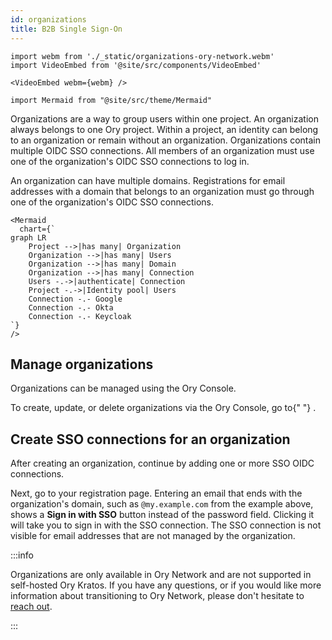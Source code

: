 ```yaml
---
id: organizations
title: B2B Single Sign-On
---
```


```mdx-code-block
import webm from './_static/organizations-ory-network.webm'
import VideoEmbed from '@site/src/components/VideoEmbed'

<VideoEmbed webm={webm} />
```

```mdx-code-block
import Mermaid from "@site/src/theme/Mermaid"
```

Organizations are a way to group users within one project. An organization always belongs to one Ory project. Within a project, an
identity can belong to an organization or remain without an organization. Organizations contain multiple OIDC SSO connections. All
members of an organization must use one of the organization's OIDC SSO connections to log in.

An organization can have multiple domains. Registrations for email addresses with a domain that belongs to an organization must go
through one of the organization's OIDC SSO connections.

```mdx-code-block
<Mermaid
  chart={`
graph LR
    Project -->|has many| Organization
    Organization -->|has many| Users
    Organization -->|has many| Domain
    Organization -->|has many| Connection
    Users -.->|authenticate| Connection
    Project -.->|Identity pool| Users
    Connection -.- Google
    Connection -.- Okta
    Connection -.- Keycloak
`}
/>
```

## Manage organizations

Organizations can be managed using the Ory Console.

<p>
  To create, update, or delete organizations via the Ory Console, go to{" "}
  <ConsoleLink route="project.authentication.organizations" />.
</p>

## Create SSO connections for an organization

After creating an organization, continue by adding one or more SSO OIDC connections.

Next, go to your registration page. Entering an email that ends with the organization's domain, such as `@my.example.com` from the
example above, shows a **Sign in with SSO** button instead of the password field. Clicking it will take you to sign in with the
SSO connection. The SSO connection is not visible for email addresses that are not managed by the organization.

:::info

Organizations are only available in Ory Network and are not supported in self-hosted Ory Kratos. If you have any questions, or if
you would like more information about transitioning to Ory Network, please don't hesitate to
[reach out](https://www.ory.sh/contact/).

:::
